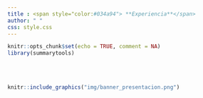 ```yaml
---
title : <span style="color:#034a94"> **Experiencia**</span>
author: " "
css: style.css
---
```



```r
knitr::opts_chunk$set(echo = TRUE, comment = NA)
library(summarytools)

```

</br></br>

```r
knitr::include_graphics("img/banner_presentacion.png")
```
</br></br>